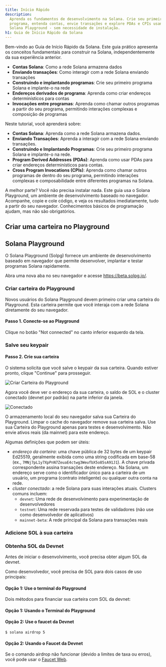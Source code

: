 ```yaml
---
title: Início Rápido
description:
  Aprenda os fundamentos de desenvolvimento na Solana. Crie seu primeiro
  programa, entenda contas, envie transações e explore PDAs e CPIs usando o
  Solana Playground - sem necessidade de instalação.
h1: Guia de Início Rápido da Solana
---
```


Bem-vindo ao Guia de Início Rápido da Solana. Este guia prático apresenta os
conceitos fundamentais para construir na Solana, independentemente da sua
experiência anterior.

- **Contas Solana**: Como a rede Solana armazena dados
- **Enviando transações**: Como interagir com a rede Solana enviando transações
- **Construindo e implantando programas**: Crie seu primeiro programa Solana e
  implante-o na rede
- **Endereços derivados de programa**: Aprenda como criar endereços
  determinísticos para contas
- **Invocações entre programas**: Aprenda como chamar outros programas a partir
  do seu programa, permitindo interações complexas e composição de programas

Neste tutorial, você aprenderá sobre:

- **Contas Solana**: Aprenda como a rede Solana armazena dados.
- **Enviando Transações**: Aprenda a interagir com a rede Solana enviando
  transações.
- **Construindo e Implantando Programas**: Crie seu primeiro programa Solana e
  implante-o na rede.
- **Program Derived Addresses (PDAs)**: Aprenda como usar PDAs para criar
  endereços determinísticos para contas.
- **Cross Program Invocations (CPIs)**: Aprenda como chamar outros programas de
  dentro do seu programa, permitindo interações complexas e composabilidade
  entre diferentes programas na Solana.

A melhor parte? Você não precisa instalar nada. Este guia usa o Solana
Playground, um ambiente de desenvolvimento baseado no navegador. Acompanhe,
copie e cole código, e veja os resultados imediatamente, tudo a partir do seu
navegador. Conhecimentos básicos de programação ajudam, mas não são
obrigatórios.

## Criar uma carteira no Playground

## Solana Playground

O Solana Playground (Solpg) fornece um ambiente de desenvolvimento baseado em
navegador que permite desenvolver, implantar e testar programas Solana
rapidamente.

Abra uma nova aba no seu navegador e acesse https://beta.solpg.io/.

<Steps>
<Step>

### Criar carteira do Playground

Novos usuários do Solana Playground devem primeiro criar uma carteira do
Playground. Esta carteira permite que você interaja com a rede Solana
diretamente do seu navegador.

#### Passo 1. Conecte-se ao Playground

Clique no botão "Not connected" no canto inferior esquerdo da tela.

### Salve seu keypair

#### Passo 2. Crie sua carteira

O sistema solicita que você salve o keypair da sua carteira. Quando estiver
pronto, clique "Continue" para prosseguir.

![Criar Carteira do Playground](/assets/docs/intro/quickstart/pg-create-wallet.png)

Agora você deve ver o endereço da sua carteira, o saldo de SOL e o cluster
conectado (devnet por padrão) na parte inferior da janela.

![Conectado](/assets/docs/intro/quickstart/pg-connected.png)

<Callout>
  O armazenamento local do seu navegador salva sua Carteira do Playground.
  Limpar o cache do navegador remove sua carteira salva. Use sua Carteira do
  Playground apenas para testes e desenvolvimento. Não envie ativos reais (da
  mainnet) para este endereço.
</Callout>

Algumas definições que podem ser úteis:

- _endereço da carteira_: uma chave pública de 32 bytes de um keypair Ed25519,
  geralmente exibida como uma string codificada em base-58 (ex.,
  `7MNj7pL1y7XpPnN7ZeuaE4ctwg3WeufbX5o85sA91J1`). A chave privada correspondente
  assina transações deste endereço. Na Solana, um endereço serve como o
  identificador único para a carteira de um usuário, um programa (contrato
  inteligente) ou qualquer outra conta na rede.
- _cluster conectado_: a rede Solana para suas interações atuais. Clusters
  comuns incluem:
  - `devnet`: Uma rede de desenvolvimento para experimentação de desenvolvedores
  - `testnet`: Uma rede reservada para testes de validadores (não use como
    desenvolvedor de aplicativos)
  - `mainnet-beta`: A rede principal da Solana para transações reais

### Adicione SOL à sua carteira

### Obtenha SOL da Devnet

Antes de iniciar o desenvolvimento, você precisa obter algum SOL da devnet.

Como desenvolvedor, você precisa de SOL para dois casos de uso principais:

#### Opção 1: Use o terminal do Playground

Dois métodos para financiar sua carteira com SOL da devnet:

#### Opção 1: Usando o Terminal do Playground

#### Opção 2: Use o faucet da Devnet

```terminal
$ solana airdrop 5
```

</Step>

#### Opção 2: Usando o Faucet da Devnet

Se o comando airdrop não funcionar (devido a limites de taxa ou erros), você
pode usar o [Faucet Web](https://faucet.solana.com/).
